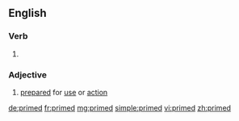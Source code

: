 ==English==

===Verb===
{{head|en}}

# {{en-past of|prime}}

===Adjective===
{{en-adj|-}}

# [[prepared]] for [[use]] or [[action]]

[[de:primed]]
[[fr:primed]]
[[mg:primed]]
[[simple:primed]]
[[vi:primed]]
[[zh:primed]]